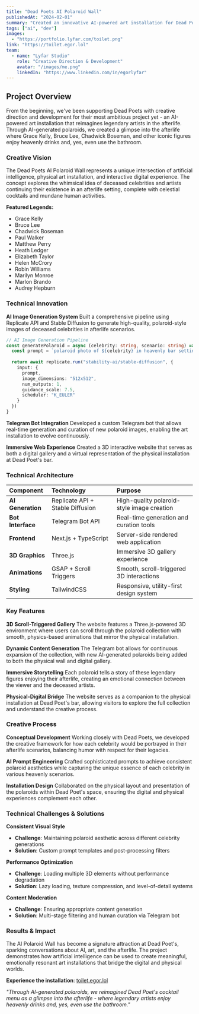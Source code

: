 ```yaml
---
title: "Dead Poets AI Polaroid Wall"
publishedAt: "2024-02-01"
summary: "Created an innovative AI-powered art installation for Dead Poet's cocktail bar that reimagines legendary artists in the afterlife. Built a Telegram bot using Replicate API to generate AI polaroid-style images of famous actors and celebrities. Developed an immersive website featuring 3D scroll-triggered animations to showcase the physical installation, creating a unique blend of digital interaction and physical art in the bar's space."
tags: ["ai", "dev"]
images:
  - "https://portfolio.lyfar.com/toilet.png"
link: "https://toilet.egor.lol"
team:
  - name: "Lyfar Studio"
    role: "Creative Direction & Development"
    avatar: "/images/me.png"
    linkedIn: "https://www.linkedin.com/in/egorlyfar"
---
```


## Project Overview

From the beginning, we've been supporting Dead Poets with creative direction and development for their most ambitious project yet - an AI-powered art installation that reimagines legendary artists in the afterlife. Through AI-generated polaroids, we created a glimpse into the afterlife where Grace Kelly, Bruce Lee, Chadwick Boseman, and other iconic figures enjoy heavenly drinks and, yes, even use the bathroom.

### Creative Vision

The Dead Poets AI Polaroid Wall represents a unique intersection of artificial intelligence, physical art installation, and interactive digital experience. The concept explores the whimsical idea of deceased celebrities and artists continuing their existence in an afterlife setting, complete with celestial cocktails and mundane human activities.

**Featured Legends:**
- Grace Kelly
- Bruce Lee  
- Chadwick Boseman
- Paul Walker
- Matthew Perry
- Heath Ledger
- Elizabeth Taylor
- Helen McCrory
- Robin Williams
- Marilyn Monroe
- Marlon Brando
- Audrey Hepburn

### Technical Innovation

**AI Image Generation System**
Built a comprehensive pipeline using Replicate API and Stable Diffusion to generate high-quality, polaroid-style images of deceased celebrities in afterlife scenarios.

```typescript
// AI Image Generation Pipeline
const generatePolaroid = async (celebrity: string, scenario: string) => {
  const prompt = `polaroid photo of ${celebrity} in heavenly bar setting, ${scenario}, vintage aesthetic, soft lighting`
  
  return await replicate.run("stability-ai/stable-diffusion", {
    input: {
      prompt,
      image_dimensions: "512x512",
      num_outputs: 1,
      guidance_scale: 7.5,
      scheduler: "K_EULER"
    }
  })
}
```

**Telegram Bot Integration**
Developed a custom Telegram bot that allows real-time generation and curation of new polaroid images, enabling the art installation to evolve continuously.

**Immersive Web Experience**
Created a 3D interactive website that serves as both a digital gallery and a virtual representation of the physical installation at Dead Poet's bar.

### Technical Architecture

| Component | Technology | Purpose |
| :--- | :--- | :--- |
| **AI Generation** | Replicate API + Stable Diffusion | High-quality polaroid-style image creation |
| **Bot Interface** | Telegram Bot API | Real-time generation and curation tools |
| **Frontend** | Next.js + TypeScript | Server-side rendered web application |
| **3D Graphics** | Three.js | Immersive 3D gallery experience |
| **Animations** | GSAP + Scroll Triggers | Smooth, scroll-triggered 3D interactions |
| **Styling** | TailwindCSS | Responsive, utility-first design system |

### Key Features

**3D Scroll-Triggered Gallery**
The website features a Three.js-powered 3D environment where users can scroll through the polaroid collection with smooth, physics-based animations that mirror the physical installation.

**Dynamic Content Generation**
The Telegram bot allows for continuous expansion of the collection, with new AI-generated polaroids being added to both the physical wall and digital gallery.

**Immersive Storytelling**
Each polaroid tells a story of these legendary figures enjoying their afterlife, creating an emotional connection between the viewer and the deceased artists.

**Physical-Digital Bridge**
The website serves as a companion to the physical installation at Dead Poet's bar, allowing visitors to explore the full collection and understand the creative process.

### Creative Process

**Conceptual Development**
Working closely with Dead Poets, we developed the creative framework for how each celebrity would be portrayed in their afterlife scenarios, balancing humor with respect for their legacies.

**AI Prompt Engineering**
Crafted sophisticated prompts to achieve consistent polaroid aesthetics while capturing the unique essence of each celebrity in various heavenly scenarios.

**Installation Design**
Collaborated on the physical layout and presentation of the polaroids within Dead Poet's space, ensuring the digital and physical experiences complement each other.

### Technical Challenges & Solutions

**Consistent Visual Style**
- **Challenge**: Maintaining polaroid aesthetic across different celebrity generations
- **Solution**: Custom prompt templates and post-processing filters

**Performance Optimization**
- **Challenge**: Loading multiple 3D elements without performance degradation  
- **Solution**: Lazy loading, texture compression, and level-of-detail systems

**Content Moderation**
- **Challenge**: Ensuring appropriate content generation
- **Solution**: Multi-stage filtering and human curation via Telegram bot

### Results & Impact

The AI Polaroid Wall has become a signature attraction at Dead Poet's, sparking conversations about AI, art, and the afterlife. The project demonstrates how artificial intelligence can be used to create meaningful, emotionally resonant art installations that bridge the digital and physical worlds.

**Experience the installation**: [toilet.egor.lol](https://toilet.egor.lol)

*"Through AI-generated polaroids, we reimagined Dead Poet's cocktail menu as a glimpse into the afterlife - where legendary artists enjoy heavenly drinks and, yes, even use the bathroom."* 